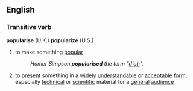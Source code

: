 ==English==
===Transitive verb===
'''popularise''' (U.K.)
'''popularize''' (U.S.)
#to make something [[popular]]
#:''Homer Simpson '''popularised''' the term "[[d'oh]]".''
#to [[present]] something in a [[widely]] [[understandable]] or [[acceptable]] [[form]], especially [[technical]] or [[scientific]] material for a [[general]] [[audience]]